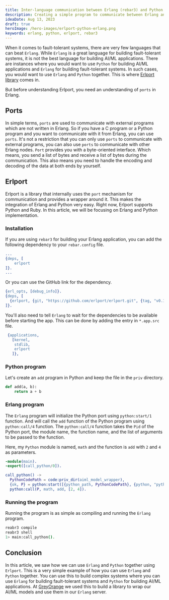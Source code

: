 ```yaml
---
title: Inter-language communication between Erlang (rebar3) and Python using Erlport
description: Creating a simple program to communicate between Erlang and Python using Erlport
ideaDate: Aug 13, 2023
draft: true
heroImage: /hero-images/erlport-python-erlang.png
keywords: erlang, python, erlport, rebar3
---
```


When it comes to fault-tolerant systems, there are very few languages that can beat `Erlang`.
While `Erlang` is a great language for building fault-tolerant systems, it is not the best language for building AI/ML applications.
There are instances where you would want to use `Python` for building AI/ML applications and `Erlang` for building fault-tolerant systems.
In such cases, you would want to use `Erlang` and `Python` together.
This is where [Erlport library](http://erlport.org/) comes in.

But before understanding Erlport, you need an understanding of `ports` in Erlang.

## Ports

In simple terms, `ports` are used to communicate with external programs which are not written in Erlang.
So if you have a C program or a Python program and you want to communicate with it from Erlang, you can use `ports`.
It's not a restriction that you can only use `ports` to communicate with external programs, you can also use `ports` to communicate with other Erlang nodes.
`Port` provides you with a byte-oriented interface.
Which means, you send a list of bytes and receive a list of bytes during the communication.
This also means you need to handle the encoding and decoding of the data at both ends by yourself.

## Erlport

Erlport is a library that internally uses the `port` mechanism for communication and provides a wrapper around it.
This makes the integration of Erlang and Python very easy.
Right now, Erlport supports Python and Ruby.
In this article, we will be focusing on Erlang and Python implementation.

### Installation

If you are using `rebar3` for building your Erlang application, you can add the following dependency to your `rebar.config` file.

```erlang
...
{deps, [
    erlport
]}.
...
```

Or you can use the GitHub link for the dependency.

```erlang
{erl_opts, [debug_info]}.
{deps, [
  {erlport, {git, "https://github.com/erlport/erlport.git", {tag, "v0.10.1"}}}
]}.
```

You'll also need to tell `Erlang` to wait for the dependencies to be available before starting the app.
This can be done by adding the entry in `*.app.src` file.

```erlang
 {applications,
   [kernel,
    stdlib,
    erlport
   ]},
```

### Python program

Let's create an `add` program in Python and keep the file in the `priv` directory.

```python
def add(a, b):
    return a + b
```

### Erlang program

The `Erlang` program will initialize the Python port using `python:start/1` function.
And will call the `add` function of the Python program using `python:call/4` function.
The `python:call/4` function takes the `Pid` of the Python port, the module name, the function name, and the list of arguments to be passed to the function.

Here, my `Python` module is named, `math` and the function is `add` with `2` and `4` as parameters.

```erlang
-module(main).
-export([call_python/0]).

call_python() ->
  PythonCodePath = code:priv_dir(aiml_model_wrapper),
  {ok, P} = python:start([{python_path, PythonCodePath}, {python, "python3"}]),
  python:call(P, math, add, [2, 4]).

```

### Running the program

Running the program is as simple as compiling and running the `Erlang` program.

```bash
reabr3 compile
reabr3 shell
1> main:call_python().
```

## Conclusion

In this article, we saw how we can use `Erlang` and `Python` together using `Erlport`.
This is a very simple example of how you can use `Erlang` and `Python` together.
You can use this to build complex systems where you can use `Erlang` for building fault-tolerant systems and `Python` for building AI/ML applications.
At [GreyOrange](https://www.greyorange.com) we used this to build a library to wrap our AI/ML models and use them in our `Erlang` server.


